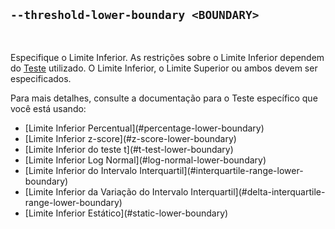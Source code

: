 ## `--threshold-lower-boundary <BOUNDARY>`

<br />

Especifique o Limite Inferior. As restrições sobre o Limite Inferior dependem do [Teste][tests] utilizado. O Limite Inferior, o Limite Superior ou ambos devem ser especificados.

Para mais detalhes, consulte a documentação para o Teste específico que você está usando:

<ul>
  <li>[Limite Inferior Percentual](#percentage-lower-boundary)</li>
  <li>[Limite Inferior z-score](#z-score-lower-boundary)</li>
  <li>[Limite Inferior do teste t](#t-test-lower-boundary)</li>
  <li>[Limite Inferior Log Normal](#log-normal-lower-boundary)</li>
  <li>[Limite Inferior do Intervalo Interquartil](#interquartile-range-lower-boundary)</li>
  <li>[Limite Inferior da Variação do Intervalo Interquartil](#delta-interquartile-range-lower-boundary)</li>
  <li>[Limite Inferior Estático](#static-lower-boundary)</li>
</ul>

[tests]: #--threshold-test-test